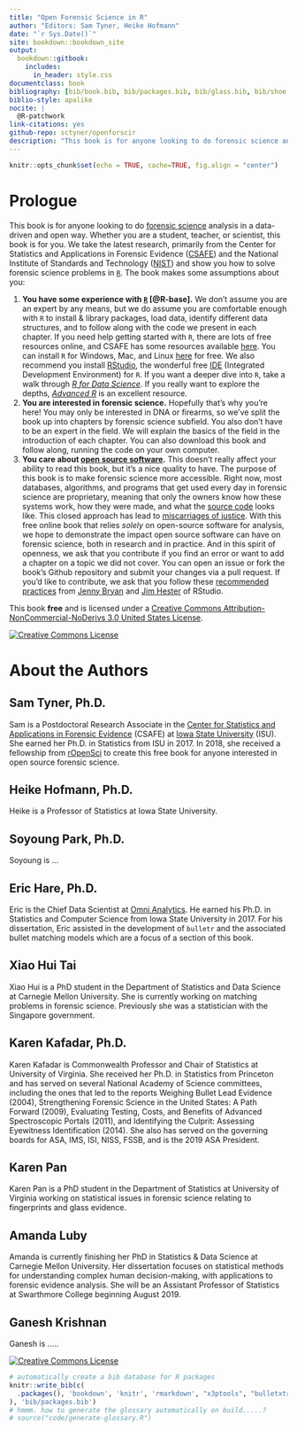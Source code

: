```yaml
--- 
title: "Open Forensic Science in R"
author: "Editors: Sam Tyner, Heike Hofmann"
date: "`r Sys.Date()`"
site: bookdown::bookdown_site
output: 
  bookdown::gitbook:
    includes:
      in_header: style.css 
documentclass: book
bibliography: [bib/book.bib, bib/packages.bib, bib/glass.bib, bib/shoe.bib, bib/fingerprint.bib, bib/dna1.bib, bib/humans.bib, bib/bullets.bib, bib/casings.bib, bib/marketplaces.bib, bib/other.bib, bib/toolmarks.bib]
biblio-style: apalike
nocite: |
  @R-patchwork
link-citations: yes
github-repo: sctyner/openforscir
description: "This book is for anyone looking to do forensic science analysis in a data-driven and open way."
---
```


```r
knitr::opts_chunk$set(echo = TRUE, cache=TRUE, fig.align = "center")
```


# Prologue {.unnumbered}

This book is for anyone looking to do [forensic science](#def:forsci) analysis in a data-driven and open way. Whether you are a student, teacher, or scientist, this book is for you. We take the latest research, primarily from the Center for Statistics and Applications in Forensic Evidence ([CSAFE](https://forensicstats.org/)) and the National Institute of Standards and Technology ([NIST](https://www.nist.gov/)) and show you how to solve forensic science problems in [`R`](https://www.r-project.org/). The book makes some assumptions about you: 

1. **You have some experience with [`R`](#def:rstats) [@R-base].** We don't assume you are an expert by any means, but we do assume you are comfortable enough with `R` to install & library packages, load data, identify different data structures, and to follow along with the code we present in each chapter. If you need help getting started with `R`, there are lots of free resources online, and CSAFE has some resources available [here](https://csafe-isu.github.io/reu18/slides/). You can install `R` for Windows, Mac, and Linux [here](https://cloud.r-project.org/) for free. We also recommend you install [RStudio](https://www.rstudio.com/products/rstudio/download/), the wonderful free [IDE](#def:ide) (Integrated Development Environment) for `R`. If you want a deeper dive into `R`, take a walk through [*R for Data Science*](http://r4ds.had.co.nz/). If you really want to explore the depths, [*Advanced R*](https://adv-r.hadley.nz/) is an excellent resource. 
2. **You are interested in forensic science.** Hopefully that's why you're here! You may only be interested in DNA or firearms, so we've split the book up into chapters by forensic science subfield. You also don't have to be an expert in the field. We will explain the basics of the field in the introduction of each chapter. You can also download this book <!--**(INSERT LINK)**--> and follow along, running the code on your own computer.
3. **You care about [open source software](#def:openss).** This doesn't really affect your ability to read this book, but it's a nice quality to have. The purpose of this book is to make forensic science more accessible. Right now, most databases, algorithms, and programs that get used every day in forensic science are proprietary, meaning that only the owners know how these systems work, how they were made, and what the [source code](#def:sourcecode) looks like. This closed approach has lead to [miscarriages of justice](https://www.propublica.org/article/thousands-of-criminal-cases-in-new-york-relied-on-disputed-dna-testing-techniques). With this free online book that relies *solely* on open-source software for analysis, we hope to demonstrate the impact open source software can have on forensic science, both in research and in practice. And in this spirit of openness, we ask that you contribute if you find an error or want to add a chapter on a topic we did not cover. You can open an issue <!--**(INSERT LINK)**-->  or fork the book's Github repository <!--**(INSERT LINK)**-->  and submit your changes via a pull request. If you'd like to contribute, we ask that you follow these [recommended practices](https://happygitwithr.com/fork-and-clone.html) from [Jenny Bryan](https://jennybryan.org/) and [Jim Hester](https://github.com/jimhester) of RStudio. 

This book **free** and is licensed under a [Creative Commons Attribution-NonCommercial-NoDerivs 3.0 United States License](http://creativecommons.org/licenses/by-nc-nd/3.0/us/). 

<a rel="license" href="http://creativecommons.org/licenses/by-nc-nd/3.0/us/"><img alt="Creative Commons License" style="border-width:0; display: block; margin-left: auto; margin-right: auto;" src="https://i.creativecommons.org/l/by-nc-nd/3.0/us/88x31.png" /></a>


# About the Authors {.unnumbered}


## Sam Tyner, Ph.D. {-}

Sam is a Postdoctoral Research Associate in the [Center for Statistics and Applications in Forensic Evidence](https://forensicstats.org/) (CSAFE) at [Iowa State University](https://www.iastate.edu/) (ISU). She earned her Ph.D. in Statistics from ISU in 2017. In 2018, she received a fellowship from [rOpenSci](https://ropensci.org/blog/2018/02/14/announcing-2018-ropensci-fellows/) to create this free book for anyone interested in open source forensic science.

## Heike Hofmann, Ph.D.  {-}

Heike is a Professor of Statistics at Iowa State University. 

## Soyoung Park, Ph.D. {-}

Soyoung is ...

## Eric Hare, Ph.D. {-}

Eric is the Chief Data Scientist at [Omni Analytics](https://omnianalytics.io/). He earned his Ph.D. in Statistics and Computer Science from Iowa State University in 2017. For his dissertation, Eric assisted in the development of `bulletr` and the associated bullet matching models which are a focus of a section of this book.

## Xiao Hui Tai {-}

Xiao Hui is a PhD student in the Department of Statistics and Data Science at Carnegie Mellon University. She is currently working on matching problems in forensic science. Previously she was a statistician with the Singapore government.

## Karen Kafadar, Ph.D. {-}

Karen Kafadar is Commonwealth Professor and Chair of Statistics at University of Virginia. She received her Ph.D. in Statistics from Princeton and has served on several National Academy of Science committees, including the ones that led to the reports Weighing Bullet Lead Evidence (2004), Strengthening Forensic Science in the United States: A Path Forward (2009), Evaluating Testing, Costs, and Benefits of Advanced Spectroscopic Portals (2011), and Identifying the Culprit: Assessing Eyewitness Identification (2014). She also has served on the governing boards for ASA, IMS, ISI, NISS, FSSB, and is the 2019 ASA President.

## Karen Pan {-}

Karen Pan is a PhD student in the Department of Statistics at University of Virginia working on statistical issues in forensic science relating to fingerprints and glass evidence.

## Amanda Luby {-}

Amanda is currently finishing her PhD in Statistics & Data Science at Carnegie Mellon University. Her dissertation focuses on statistical methods for understanding complex human decision-making, with applications to forensic evidence analysis. She will be an Assistant Professor of Statistics at Swarthmore College beginning August 2019. 

## Ganesh Krishnan {-}

Ganesh is .....


<a rel="license" href="http://creativecommons.org/licenses/by-nc-nd/3.0/us/"><img alt="Creative Commons License" style="border-width:0; display: block; margin-left: auto; margin-right: auto;" src="https://i.creativecommons.org/l/by-nc-nd/3.0/us/88x31.png" /></a>

```r
# automatically create a bib database for R packages
knitr::write_bib(c(
  .packages(), 'bookdown', 'knitr', 'rmarkdown', "x3ptools", "bulletxtrctr", "magrittr", "dplyr", "PRROC", "DescTools", "protoclust", "EBImage", "blackboxstudyR", "rstantools", "rstan", "RColorBrewer", "tidyr", "ggplot2", "gghighlight", "ggpubr", "caret", "shoeprintr", "patchwork", "purrr"
), 'bib/packages.bib')
# hmmm. how to generate the glossary automatically on build.....? 
# source("code/generate-glossary.R")

```
